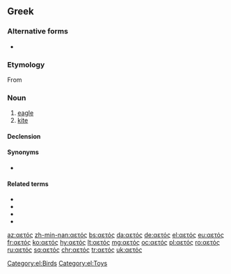 ==Greek==

===Alternative forms===
* {{l|el|αϊτός|g=m}}

===Etymology===
From {{etyl|grc|el}} {{m|grc|ἀετός||eagle, omen}}

===Noun===
{{el-noun|m|αετοί}}

# [[eagle]]
# [[kite]] {{qualifier|toy}}

====Declension====
{{el-nM-ος-οι-1|αετ}}

====Synonyms====
* {{sense|toy}} {{l|el|χαρταετός|g=m}}

====Related terms====
* {{l|el|αετίσιος|gloss=eagle, aquiline}}
* {{l|el|αετονύχης|g=m|gloss=cunning cheat}}
* {{l|el|αλιάετος|g=m|gloss=sea eagle}}
* {{l|el|χαρταετός|g=m|gloss=toy kite}}

[[Category:el:Birds]]
[[Category:el:Toys]]

[[az:αετός]]
[[zh-min-nan:αετός]]
[[bs:αετός]]
[[da:αετός]]
[[de:αετός]]
[[el:αετός]]
[[eu:αετός]]
[[fr:αετός]]
[[ko:αετός]]
[[hy:αετός]]
[[lt:αετός]]
[[mg:αετός]]
[[oc:αετός]]
[[pl:αετός]]
[[ro:αετός]]
[[ru:αετός]]
[[sq:αετός]]
[[chr:αετός]]
[[tr:αετός]]
[[uk:αετός]]